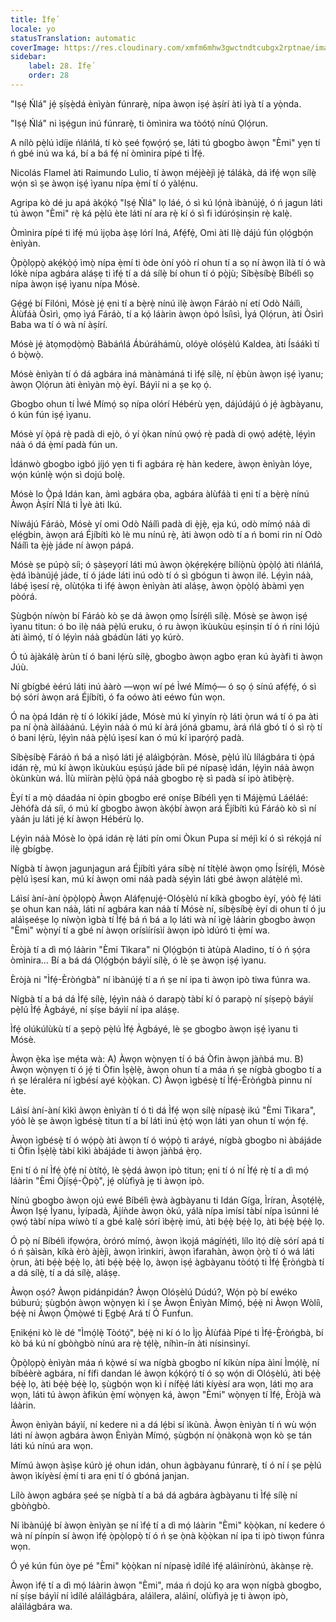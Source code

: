 ```yaml
---
title: Ìfẹ́
locale: yo
statusTranslation: automatic
coverImage: https://res.cloudinary.com/xmfm6mhw3gwctndtcubgx2rptnae/image/upload/v1740468922/small_cover_tratado_de_psicologia_revolucionaria_a4c0dca4e0.webp
sidebar:
    label: 28. Ìfẹ́
    order: 28
---
```

"Iṣẹ́ Ńlá" jẹ́ ṣíṣẹ̀dá ènìyàn fúnrarẹ̀, nípa àwọn iṣẹ́ àṣírí àti ìyà tí a yọ̀nda.

"Iṣẹ́ Ńlá" ni ìṣẹ́gun inú fúnrarẹ̀, ti òmìnira wa tòótọ́ nínú Ọlọ́run.

A nílò pẹ̀lú ìdíje ńláńlá, tí kò ṣeé fọwọ́rọ́ ṣe, láti tú gbogbo àwọn "Èmi" yẹn tí ń gbé inú wa ká, bí a bá fẹ́ ní òmìnira pípé ti Ìfẹ́.

Nicolás Flamel àti Raimundo Lulio, tí àwọn méjèèjì jẹ́ tálákà, dá ìfẹ́ wọn sílẹ̀ wọ́n sì ṣe àwọn iṣẹ́ ìyanu nípa ẹ̀mí tí ó yàlẹ́nu.

Agripa kò dé ju apá àkọ́kọ́ "Iṣẹ́ Ńlá" lọ láé, ó sì kú lọ́nà ìbànújẹ́, ó ń jagun láti tú àwọn "Èmi" rẹ̀ ká pẹ̀lú ète láti ní ara rẹ̀ kí ó sì fi ìdúróṣinṣin rẹ̀ kalẹ̀.

Òmìnira pípé ti ìfẹ́ mú ìjọba àṣẹ lórí Iná, Afẹ́fẹ́, Omi àti Ilẹ̀ dájú fún ọlọ́gbọ́n ènìyàn.

Ọ̀pọ̀lọpọ̀ akẹ́kọ̀ọ́ ìmọ̀ nípa ẹ̀mí ti òde òní yóò rí ohun tí a sọ ní àwọn ìlà tí ó wà lókè nípa agbára aláṣẹ ti ìfẹ́ tí a dá sílẹ̀ bí ohun tí ó pọ̀jù; Síbẹ̀síbẹ̀ Bíbélì sọ nípa àwọn iṣẹ́ ìyanu nípa Mósè.

Gẹ́gẹ́ bí Filónì, Mósè jẹ́ ẹni tí a bẹ̀rẹ̀ nínú ilẹ̀ àwọn Fáráò ní etí Odò Náílì, Àlùfáà Òsìrì, ọmọ ìyá Fáráò, tí a kọ́ láàrin àwọn òpó Ìsíìsì, Ìyá Ọlọ́run, àti Òsìrì Baba wa tí ó wà ní àṣírí.

Mósè jẹ́ àtọmọdọ̀mọ̀ Bàbáńlá Ábúráhámù, olóyè olóṣèlú Kaldea, àti Ísáákì tí ó bọ̀wọ̀.

Mósè ènìyàn tí ó dá agbára iná mànàmáná ti ìfẹ́ sílẹ̀, ní ẹ̀bùn àwọn iṣẹ́ ìyanu; àwọn Ọlọ́run àti ènìyàn mọ̀ èyí. Báyìí ni a ṣe kọ ọ́.

Gbogbo ohun tí Ìwé Mímọ́ sọ nípa olórí Hébérù yẹn, dájúdájú ó jẹ́ àgbàyanu, ó kún fún iṣẹ́ ìyanu.

Mósè yí ọ̀pá rẹ̀ padà di ejò, ó yí ọ̀kan nínú ọwọ́ rẹ̀ padà di ọwọ́ adẹ́tẹ̀, lẹ́yìn náà ó dá ẹ̀mí padà fún un.

Ìdánwò gbogbo igbó jíjó yẹn ti fi agbára rẹ̀ hàn kedere, àwọn ènìyàn lóye, wọ́n kúnlẹ̀ wọ́n sì dojú bolẹ̀.

Mósè lo Ọ̀pá Idán kan, àmì agbára ọba, agbára àlùfáà ti ẹni tí a bẹ̀rẹ̀ nínú Àwọn Àṣírí Ńlá ti Ìyè àti Ikú.

Níwájú Fáráò, Mósè yí omi Odò Náílì padà di ẹ̀jẹ̀, ẹja kú, odò mímọ́ náà di ẹlẹ́gbin, àwọn ará Éjíbítì kò lè mu nínú rẹ̀, àti àwọn odò tí a ń bomi rin ní Odò Náílì ta ẹ̀jẹ̀ jáde ní àwọn pápá.

Mósè ṣe púpọ̀ síi; ó ṣàṣeyọrí láti mú àwọn ọ̀kẹ́rẹkẹ́rẹ bílíọ̀nù ọ̀pọ̀lọ́ àti ńláńlá, ẹ̀dá ìbànújẹ́ jáde, tí ó jáde láti inú odò tí ó sì gbógun ti àwọn ilé. Lẹ́yìn náà, lábẹ́ ìṣesí rẹ̀, olùtọ́ka ti ìfẹ́ àwọn ènìyàn àti aláṣẹ, àwọn ọ̀pọ̀lọ́ àbàmì yẹn pòórá.

Ṣùgbọ́n níwọ̀n bí Fáráò kò ṣe dá àwọn ọmọ Ísírẹ́lì sílẹ̀. Mósè ṣe àwọn iṣẹ́ ìyanu titun: ó bo ilẹ̀ náà pẹ̀lú eruku, ó ru àwọn ìkùukùu eṣinṣin tí ó ń ríni lójú àti àìmọ́, tí ó lẹ́yìn náà gbádùn láti yọ kúrò.

Ó tú àjàkálẹ̀ àrùn tí ó bani lẹ́rù sílẹ̀, gbogbo àwọn agbo ẹran kú àyàfi ti àwọn Júù.

Ní gbígbé èérú láti inú ààrò —wọn wí pé Ìwé Mímọ́— ó sọ ọ́ sínú afẹ́fẹ́, ó sì bọ́ sórí àwọn ará Éjíbítì, ó fa oówo àti eéwo fún wọn.

Ó na ọ̀pá Idán rẹ̀ tí ó lókìkí jáde, Mósè mú kí yìnyín rọ̀ láti ọ̀run wá tí ó pa àti pa ní ọ̀nà àìláàánú. Lẹ́yìn náà ó mú kí àrá jóná gbamu, àrá ńlá gbó tí ó sì rọ̀ tí ó bani lẹ́rù, lẹ́yìn náà pẹ̀lú ìṣesí kan ó mú kí ìparọ́rọ́ padà.

Síbẹ̀síbẹ̀ Fáráò ń bá a nìṣó láti jẹ́ aláìgbọ́ràn. Mósè, pẹ̀lú ìlù lílágbára ti ọ̀pá idán rẹ̀, mú kí àwọn ìkùukùu eṣúṣú jáde bíi pé nípasẹ̀ ìdán, lẹ́yìn náà àwọn òkùnkùn wá. Ìlù mìíràn pẹ̀lú ọ̀pá náà gbogbo rẹ̀ sì padà sí ipò àtìbẹ̀rẹ̀.

Èyí tí a mọ̀ dáadáa ni òpin gbogbo eré oníṣe Bíbélì yẹn ti Májẹ̀mú Láéláé: Jèhófà dá síi, ó mú kí gbogbo àwọn àkọ́bí àwọn ará Éjíbítì kú Fáráò kò sì ní yàán ju láti jẹ́ kí àwọn Hébérù lọ.

Lẹ́yìn náà Mósè lo ọ̀pá idán rẹ̀ láti pín omi Òkun Pupa sí méjì kí ó sì rékọjá ní ilẹ̀ gbígbẹ.

Nígbà tí àwọn jagunjagun ará Éjíbítì yára síbẹ̀ ní títẹ̀lé àwọn ọmọ Ísírẹ́lì, Mósè pẹ̀lú ìṣesí kan, mú kí àwọn omi náà padà sẹ́yìn láti gbé àwọn alátẹ̀lé mì.

Láìsí àní-àní ọ̀pọ̀lọpọ̀ Àwọn Aláfẹnujẹ́-Olóṣèlú ní kíkà gbogbo èyí, yóò fẹ́ láti ṣe ohun kan náà, láti ní agbára kan náà tí Mósè ní, síbẹ̀síbẹ̀ èyí di ohun tí ó ju aláìṣeéṣe lọ níwọ̀n ìgbà tí Ìfẹ́ bá ń bá a lọ láti wà ní ìgẹ̀ láàrin gbogbo àwọn "Èmi" wọ̀nyí tí a gbé ní àwọn orísìírísìí àwọn ipò ìdúró ti ẹ̀mí wa.

Èròjà tí a dì mọ́ láàrin "Èmi Tìkara" ni Ọlọ́gbọ́n ti àtùpà Aladino, tí ó ń ṣọ́ra òmìnira… Bí a bá dá Ọlọ́gbọ́n báyìí sílẹ̀, ó lè ṣe àwọn iṣẹ́ ìyanu.

Èròjà ni "Ìfẹ́-Èròńgbà" ní ìbànújẹ́ tí a ń ṣe ní ipa ti àwọn ipò tiwa fúnra wa.

Nígbà tí a bá dá Ìfẹ́ sílẹ̀, lẹ́yìn náà ó darapọ̀ tàbí kí ó parapọ̀ ní ṣíṣepọ̀ báyìí pẹ̀lú Ìfẹ́ Àgbáyé, ní ṣíṣe báyìí ní ipa aláṣẹ.

Ìfẹ́ olúkúlùkù tí a ṣepọ̀ pẹ̀lú Ìfẹ́ Àgbáyé, lè ṣe gbogbo àwọn iṣẹ́ ìyanu ti Mósè.

Àwọn ẹ̀ka ìṣe mẹ́ta wà: A) Àwọn wọ̀nyẹn tí ó bá Òfin àwọn jàǹbá mu. B) Àwọn wọ̀nyẹn tí ó jẹ́ ti Òfin Ìṣẹ̀lẹ̀, àwọn ohun tí a máa ń ṣe nígbà gbogbo tí a ń ṣe léraléra ní ìgbésí ayé kọ̀ọ̀kan. C) Àwọn ìgbésẹ̀ tí Ìfẹ́-Èròńgbà pinnu ní ète.

Láìsí àní-àní kìkì àwọn ènìyàn tí ó ti dá Ìfẹ́ wọn sílẹ̀ nípasẹ̀ ikú "Èmi Tìkara", yóò lè ṣe àwọn ìgbésẹ̀ titun tí a bí láti inú ẹ̀tọ́ wọn láti yan ohun tí wọ́n fẹ́.

Àwọn ìgbésẹ̀ tí ó wọ́pọ̀ àti àwọn tí ó wọ́pọ̀ ti aráyé, nígbà gbogbo ni àbájáde ti Òfin Ìṣẹ̀lẹ̀ tàbí kìkì àbájáde ti àwọn jàǹbá ẹ̀rọ.

Ẹni tí ó ní Ìfẹ́ ọ̀fẹ́ ní òtítọ́, lè ṣẹ̀dá àwọn ipò titun; ẹni tí ó ní Ìfẹ́ rẹ̀ tí a dì mọ́ láàrin "Èmi Òjíṣẹ́-Ọ̀pọ̀", jẹ́ olùfìyà jẹ ti àwọn ipò.

Nínú gbogbo àwọn ojú ewé Bíbélì ẹ̀wà àgbàyanu ti Idán Gíga, Ìríran, Àsọtẹ́lẹ̀, Àwọn Iṣẹ́ Ìyanu, Ìyípadà, Àjíǹde àwọn òkú, yálà nípa ìmísí tàbí nípa ìsúnni lé ọwọ́ tàbí nípa wíwò tí a gbé kalẹ̀ sórí ìbẹ̀rẹ̀ imú, àti bẹ́ẹ̀ bẹ́ẹ̀ lọ, àti bẹ́ẹ̀ bẹ́ẹ̀ lọ.

Ó pọ̀ ní Bíbélì ifọwọ́ra, òróró mímọ́, àwọn ìkọjá mágíńẹ́tì, lílo ìtọ́ díẹ̀ sórí apá tí ó ń ṣàìsàn, kíkà èrò àjèjì, àwọn ìrìnkiri, àwọn ìfarahàn, àwọn ọ̀rọ̀ tí ó wá láti ọ̀run, àti bẹ́ẹ̀ bẹ́ẹ̀ lọ, àti bẹ́ẹ̀ bẹ́ẹ̀ lọ, àwọn iṣẹ́ àgbàyanu tòótọ́ ti Ìfẹ́ Ẹ̀ròńgbà tí a dá sílẹ̀, tí a dá sílẹ̀, aláṣẹ.

Àwọn oṣó? Àwọn pidánpidán? Àwọn Olóṣèlú Dúdú?, Wọ́n pọ̀ bí ewéko búburú; ṣùgbọ́n àwọn wọ̀nyẹn kì í ṣe Àwọn Ènìyàn Mímọ́, bẹ́ẹ̀ ni Àwọn Wòlíì, bẹ́ẹ̀ ni Àwọn Ọ̀mọ̀wé ti Ẹgbẹ́ Ará tí Ó Funfun.

Ẹnikẹ́ni kò lè dé "Ìmọ́lẹ̀ Tòótọ́", bẹ́ẹ̀ ni kí ó lo Ìjọ Àlùfáà Pípé ti Ìfẹ́-Ẹ̀ròńgbà, bí kò bá kú ní gbòǹgbò nínú ara rẹ̀ tẹ́lẹ̀, níhìn-ín àti nísinsìnyí.

Ọ̀pọ̀lọpọ̀ ènìyàn máa ń kọ̀wé sí wa nígbà gbogbo ní kíkùn nípa àìní Ìmọ́lẹ̀, ní bíbéèrè agbára, ní fífi dandan lé àwọn kọ́kọ́rọ́ tí ó sọ wọ́n di Olóṣèlú, àti bẹ́ẹ̀ bẹ́ẹ̀ lọ, àti bẹ́ẹ̀ bẹ́ẹ̀ lọ, ṣùgbọ́n wọn kì í nífẹ̀ẹ́ láti kíyèsí ara wọn, láti mọ ara wọn, láti tú àwọn àfikún ẹ̀mí wọ̀nyẹn ká, àwọn "Èmi" wọ̀nyẹn tí Ìfẹ́, Èròjà wà láàrin.

Àwọn ènìyàn báyìí, ní kedere ni a dá lẹ́bi sí ìkùnà. Àwọn ènìyàn tí ń wù wọ́n láti ní àwọn agbára àwọn Ènìyàn Mímọ́, ṣùgbọ́n ní ọ̀nàkọnà wọn kò ṣe tán láti kú nínú ara wọn.

Mímú àwọn àṣìṣe kúrò jẹ́ ohun idán, ohun àgbàyanu fúnrarẹ̀, tí ó ní í ṣe pẹ̀lú àwọn ìkíyèsí ẹ̀mí ti ara ẹni tí ó gbóná janjan.

Lílò àwọn agbára ṣeé ṣe nígbà tí a bá dá agbára àgbàyanu ti Ìfẹ́ sílẹ̀ ní gbòǹgbò.

Ní ìbànújẹ́ bí àwọn ènìyàn ṣe ní ìfẹ́ tí a dì mọ́ láàrin "Èmi" kọ̀ọ̀kan, ní kedere ó wà ní pínpín sí àwọn ìfẹ́ ọ̀pọ̀lọpọ̀ tí ó ń ṣe ọ̀nà kọ̀ọ̀kan ní ipa ti ipò tiwọn fúnra wọn.

Ó yé kún fún òye pé "Èmi" kọ̀ọ̀kan ní nípasẹ̀ ìdílé ìfẹ́ aláìnírònú, àkànṣe rẹ̀.

Àwọn ìfẹ́ tí a dì mọ́ láàrin àwọn "Èmi", máa ń dojú kọ ara wọn nígbà gbogbo, ní ṣíṣe báyìí ní ìdílé aláìlágbára, aláìlera, aláìní, olùfìyà jẹ ti àwọn ipò, aláìlágbára wa.

